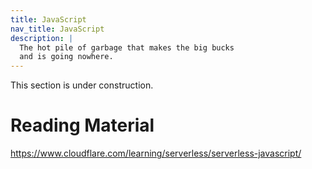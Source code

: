 ```yaml
---
title: JavaScript
nav_title: JavaScript
description: |
  The hot pile of garbage that makes the big bucks
  and is going nowhere.
---
```


<Note type="warning" fill>
  This section is under construction.
</Note>

# Reading Material

https://www.cloudflare.com/learning/serverless/serverless-javascript/

